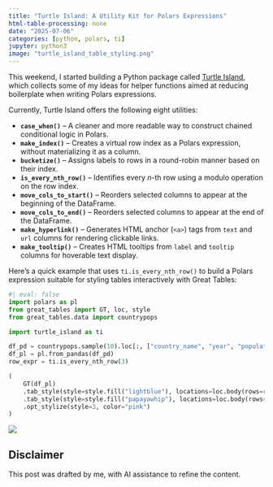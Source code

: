 ```yaml
---
title: "Turtle Island: A Utility Kit for Polars Expressions"
html-table-processing: none
date: "2025-07-06"
categories: [python, polars, ti]
jupyter: python3
image: "turtle_island_table_styling.png"
---
```

This weekend, I started building a Python package called [Turtle Island](https://github.com/jrycw/turtle-island), which collects some of my ideas for helper functions aimed at reducing boilerplate when writing Polars expressions.

Currently, Turtle Island offers the following eight utilities:

* **`case_when()`** – A cleaner and more readable way to construct chained conditional logic in Polars.
* **`make_index()`** – Creates a virtual row index as a Polars expression, without materializing it as a column.
* **`bucketize()`** – Assigns labels to rows in a round-robin manner based on their index.
* **`is_every_nth_row()`** – Identifies every *n*-th row using a modulo operation on the row index.
* **`move_cols_to_start()`** – Reorders selected columns to appear at the beginning of the DataFrame.
* **`move_cols_to_end()`** – Reorders selected columns to appear at the end of the DataFrame.
* **`make_hyperlink()`** – Generates HTML anchor (`<a>`) tags from `text` and `url` columns for rendering clickable links.
* **`make_tooltip()`** – Creates HTML tooltips from `label` and `tooltip` columns for hoverable text display.

Here’s a quick example that uses `ti.is_every_nth_row()` to build a Polars expression suitable for styling tables interactively with Great Tables:
```python
#| eval: false
import polars as pl
from great_tables import GT, loc, style
from great_tables.data import countrypops

import turtle_island as ti

df_pd = countrypops.sample(10).loc[:, ["country_name", "year", "population"]]
df_pl = pl.from_pandas(df_pd)
row_expr = ti.is_every_nth_row(3)

(
    GT(df_pl)
    .tab_style(style=style.fill("lightblue"), locations=loc.body(rows=row_expr))
    .tab_style(style=style.fill("papayawhip"), locations=loc.body(rows=~row_expr))
    .opt_stylize(style=3, color="pink")
)
```

![](turtle_island_table_styling.png){fig-align="center" fig-alt="Styling table using Turtle Island"}

::: {.callout-warning}
# Disclaimer
This post was drafted by me, with AI assistance to refine the content.
::: 